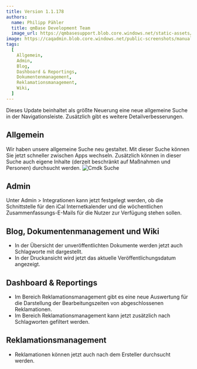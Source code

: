 ---
title: Version 1.1.178
authors:
  name: Philipp Pähler
  title: qmBase Development Team
  image_url: https://qmbasesupport.blob.core.windows.net/static-assets/img/persons/paehler_round.png
image: https://caqadmin.blob.core.windows.net/public-screenshots/manual-screenshots/20220913_cmdk_search.gif
tags:
  [
    Allgemein,
    Admin,
    Blog,
    Dashboard & Reportings,
    Dokumentenmanagement,
    Reklamationsmanagement,
    Wiki,
  ]
---

Dieses Update beinhaltet als größte Neuerung eine neue allgemeine Suche in der Navigationsleiste. Zusätzlich gibt es weitere Detailverbesserungen.

<!--truncate-->

## Allgemein

Wir haben unsere allgemeine Suche neu gestaltet. Mit dieser Suche können Sie jetzt schneller zwischen Apps wechseln.
Zusätzlich können in dieser Suche auch eigene Inhalte (derzeit beschränkt auf Maßnahmen und Personen) durchsucht werden.
![Cmdk Suche](https://caqadmin.blob.core.windows.net/public-screenshots/manual-screenshots/20220913_cmdk_search.gif)

## Admin

Unter Admin > Integrationen kann jetzt festgelegt werden, ob die Schnittstelle für den iCal Internetkalender und die wöchentlichen Zusammenfassungs-E-Mails für die Nutzer zur Verfügung stehen sollen.

## Blog, Dokumentenmanagement und Wiki

- In der Übersicht der unveröffentlichten Dokumente werden jetzt auch Schlagworte mit dargestellt.
- In der Druckansicht wird jetzt das aktuelle Veröffentlichungsdatum angezeigt.

## Dashboard & Reportings

- Im Bereich Reklamationsmanagement gibt es eine neue Auswertung für die Darstellung der Bearbeitungszeiten von abgeschlossenen Reklamationen.
- Im Bereich Reklamationsmanagement kann jetzt zusätzlich nach Schlagworten gefiltert werden.

## Reklamationsmanagement

- Reklamationen können jetzt auch nach dem Ersteller durchsucht werden.
